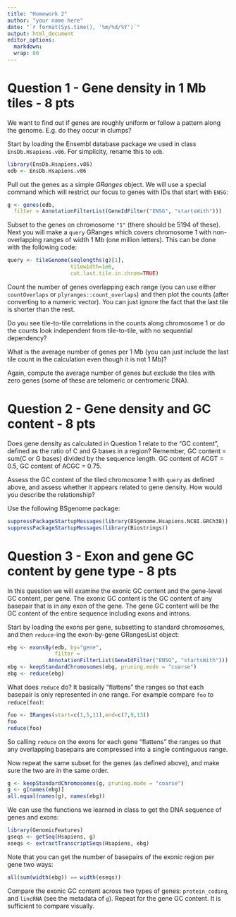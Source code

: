 ```yaml
---
title: "Homework 2"
author: "your name here"
date: "`r format(Sys.time(), '%m/%d/%Y')`"
output: html_document
editor_options: 
  markdown: 
  wrap: 80
---
```


# Question 1 - Gene density in 1 Mb tiles - 8 pts

We want to find out if genes are roughly uniform or follow a pattern
along the genome. E.g. do they occur in clumps?

Start by loading the Ensembl database package we used in class 
`EnsDb.Hsapiens.v86`. For simplicity, rename this to `edb`.

```r
library(EnsDb.Hsapiens.v86)
edb <- EnsDb.Hsapiens.v86
```

Pull out the genes as a simple *GRanges* object. We will use a special
command which will restrict our focus to genes with IDs that start
with `ENSG`:

```r
g <- genes(edb, 
  filter = AnnotationFilterList(GeneIdFilter("ENSG", "startsWith")))
```

Subset to the genes on chromosome `"1"` (there should be 5194 of these). 
Next you will make a `query` GRanges which covers
chromosome 1 with non-overlapping ranges of width 1 Mb (one million
letters). This can be done with the following code:

```r
query <- tileGenome(seqlengths(g)[1], 
                    tilewidth=1e6, 
                    cut.last.tile.in.chrom=TRUE)
```

Count the number of genes overlapping each range (you can use either
`countOverlaps` or `plyranges::count_overlaps`) 
and then plot the counts (after converting
to a numeric vector). You can just ignore the fact that the last tile
is shorter than the rest.

Do you see tile-to-tile correlations in the counts along chromosome 1 
or do the counts look independent from tile-to-tile, with no
sequential dependency? 

What is the average number of genes per 1 Mb (you can just include the
last tile count in the calculation even though it is not 1 Mb)?

Again, compute the average number of genes but exclude the tiles with
zero genes (some of these are telomeric or centromeric DNA).

# Question 2 - Gene density and GC content - 8 pts

Does gene density as calculated in Question 1 relate to the 
"GC content", defined as the ratio of C and G
bases in a region? Remember, GC content = sum(C or G bases) divided
by the sequence length. GC content of ACGT = 0.5, GC content of ACGC =
0.75.

Assess the GC content of the tiled chromosome 1
with `query` as defined above, and assess whether it appears related
to gene density. How would you describe the relationship?

Use the following BSgenome package:

```r
suppressPackageStartupMessages(library(BSgenome.Hsapiens.NCBI.GRCh38))
suppressPackageStartupMessages(library(Biostrings))
```

# Question 3 - Exon and gene GC content by gene type - 8 pts

In this question we will examine the exonic GC content and the 
gene-level GC content, per gene. The exonic GC content is the GC content
of any basepair that is in any exon of the gene. The gene GC content
will be the GC content of the entire sequence including exons and introns.

Start by loading the exons per gene, subsetting to standard chromosomes,
and then `reduce`-ing the exon-by-gene GRangesList object:

```r
ebg <- exonsBy(edb, by="gene",
               filter = 
             AnnotationFilterList(GeneIdFilter("ENSG", "startsWith")))
ebg <- keepStandardChromosomes(ebg, pruning.mode = "coarse")
ebg <- reduce(ebg)
```

What does `reduce` do? It basically "flattens" the ranges so that each
basepair is only represented in one range. For example compare `foo`
to `reduce(foo)`: 

```r
foo <- IRanges(start=c(1,5,11),end=c(7,9,13))
foo
reduce(foo)
```

So calling `reduce` on the exons for each gene "flattens" the ranges
so that any overlapping basepairs are compressed into a single
continguous range. 

Now repeat the same subset for the genes (as defined above), and make
sure the two are in the same order.

```r
g <- keepStandardChromosomes(g, pruning.mode = "coarse")
g <- g[names(ebg)]
all.equal(names(g), names(ebg))
```

We can use the functions we learned in class to get the DNA
sequence of genes and exons:

```r
library(GenomicFeatures)
gseqs <- getSeq(Hsapiens, g)
eseqs <- extractTranscriptSeqs(Hsapiens, ebg)
```

Note that you can get the number of basepairs of the exonic region
per gene two ways:

```r
all(sum(width(ebg)) == width(eseqs))
```

Compare the exonic GC content across two types of genes:
`protein_coding`, and `lincRNA` (see the metadata of `g`). 
Repeat for the gene GC content.
It is sufficient to compare visually.

